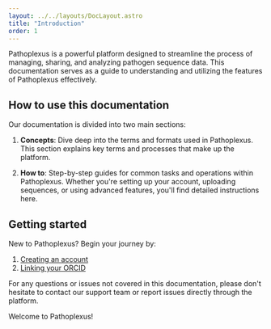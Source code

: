 ```yaml
---
layout: ../../layouts/DocLayout.astro
title: "Introduction"
order: 1
---
```


Pathoplexus is a powerful platform designed to streamline the process of managing, sharing, and analyzing pathogen sequence data. This documentation serves as a guide to understanding and utilizing the features of Pathoplexus effectively.

## How to use this documentation

Our documentation is divided into two main sections:

1. **Concepts**: Dive deep into the terms and formats used in Pathoplexus. This section explains key terms and processes that make up the platform.

2. **How to**: Step-by-step guides for common tasks and operations within Pathoplexus. Whether you're setting up your account, uploading sequences, or using advanced features, you'll find detailed instructions here.

## Getting started

New to Pathoplexus? Begin your journey by:

1. [Creating an account](/docs/how-to/create-account)
2. [Linking your ORCID](/docs/how-to/add-orcid-account)

For any questions or issues not covered in this documentation, please don't hesitate to contact our support team or report issues directly through the platform.

Welcome to Pathoplexus!
